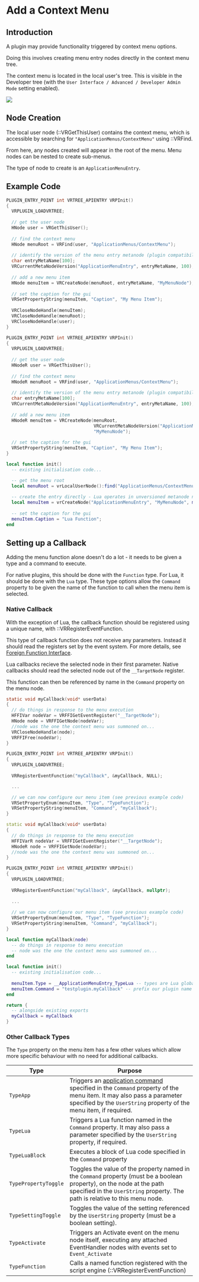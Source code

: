 
# Add a Context Menu

## Introduction

A plugin may provide functionality triggered by context menu options.

Doing this involves creating menu entry nodes directly in the context menu tree.

The context menu is located in the local user's tree. This is visible in the Developer tree  (with the `User Interface / Advanced / Developer Admin Mode` setting enabled).

![](/img/programming-guide/context-menu-nodes.png)

## Node Creation

The local user node (::VRGetThisUser) contains the context menu, which is accessible by searching for `"ApplicationMenus/ContextMenu"` using ::VRFind. 

From here, any nodes created will appear in the root of the menu. Menu nodes can be nested to create sub-menus.

The type of node to create is an `ApplicationMenuEntry`.

## Example Code

<Tabs>
<TabItem value="c" label="C">

```c
PLUGIN_ENTRY_POINT int VRTREE_APIENTRY VRPInit()
{
  VRPLUGIN_LOADVRTREE;
    
  // get the user node
  HNode user = VRGetThisUser();
  
  // find the context menu
  HNode menuRoot = VRFind(user, "ApplicationMenus/ContextMenu");
  
  // identify the version of the menu entry metanode (plugin compatibility)
  char entryMetaName[100];
  VRCurrentMetaNodeVersion("ApplicationMenuEntry", entryMetaName, 100);
  
  // add a new menu item
  HNode menuItem = VRCreateNode(menuRoot, entryMetaName, "MyMenuNode");
  
  // set the caption for the gui
  VRSetPropertyString(menuItem, "Caption", "My Menu Item");
  
  VRCloseNodeHandle(menuItem);
  VRCloseNodeHandle(menuRoot);
  VRCloseNodeHandle(user);
}
```

</TabItem>
<TabItem value="cpp" label="C++">

```cpp
PLUGIN_ENTRY_POINT int VRTREE_APIENTRY VRPInit()
{
  VRPLUGIN_LOADVRTREE;
  
  // get the user node
  HNodeR user = VRGetThisUser();
  
  // find the context menu
  HNodeR menuRoot = VRFind(user, "ApplicationMenus/ContextMenu");
  
  // identify the version of the menu entry metanode (plugin compatibility)
  char entryMetaName[100];
  VRCurrentMetaNodeVersion("ApplicationMenuEntry", entryMetaName, 100);
  
  // add a new menu item
  HNodeR menuItem = VRCreateNode(menuRoot, 
                                 VRCurrentMetaNodeVersion("ApplicationMenuEntry"),
                                 "MyMenuNode");
  
  // set the caption for the gui
  VRSetPropertyString(menuItem, "Caption", "My Menu Item");
}
```

</TabItem>
<TabItem value="lua" label="Lua">

```lua
local function init()
  -- existing initialisation code...

  -- get the menu root
  local menuRoot = vrLocalUserNode():find("ApplicationMenus/ContextMenu")
  
  -- create the entry directly - Lua operates in unversioned metanode names.
  local menuItem = vrCreateNode("ApplicationMenuEntry", "MyMenuNode", menuRoot)
  
  -- set the caption for the gui
  menuItem.Caption = "Lua Function";
end
```

</TabItem>
</Tabs>

## Setting up a Callback

Adding the menu function alone doesn't do a lot - it needs to be given a type and a command to execute.

For native plugins, this should be done with the `Function` type. For Lua, it should be done with the `Lua` type. These type options allow the `Command` property to be given the name of the function to call when the menu item is selected.

### Native Callback

With the exception of Lua, the callback function should be registered using a unique name, with ::VRRegisterEventFunction.

This type of callback function does not receive any parameters. Instead it should read the registers set by the event system. For more details, see [Foreign Function Interface](ffi.mdx).

Lua callbacks recieve the selected node in their first parameter. Native callbacks should read the selected node out of the `__TargetNode` register.

This function can then be referenced by name in the `Command` property on the menu node.

<Tabs>
<TabItem value="c" label="C">

```c
static void myCallback(void* userData) 
{
  // do things in response to the menu execution
  HFFIVar nodeVar = VRFFIGetEventRegister("__TargetNode");
  HNode node = VRFFIGetNode(nodeVar);
  //node was the one the context menu was summoned on...
  VRCloseNodeHandle(node);
  VRFFIFree(nodeVar);
}

PLUGIN_ENTRY_POINT int VRTREE_APIENTRY VRPInit()
{
  VRPLUGIN_LOADVRTREE;
    
  VRRegisterEventFunction("myCallback", &myCallback, NULL);

  ...

  // we can now configure our menu item (see previous example code)
  VRSetPropertyEnum(menuItem, "Type", "TypeFunction");
  VRSetPropertyString(menuItem, "Command", "myCallback");
}
```

</TabItem>
<TabItem value="cpp" label="C++">

```cpp
static void myCallback(void* userData) 
{
  // do things in response to the menu execution
  HFFIVarR nodeVar = VRFFIGetEventRegister("__TargetNode");
  HNodeR node = VRFFIGetNode(nodeVar);
  //node was the one the context menu was summoned on...
}

PLUGIN_ENTRY_POINT int VRTREE_APIENTRY VRPInit()
{
  VRPLUGIN_LOADVRTREE;
    
  VRRegisterEventFunction("myCallback", &myCallback, nullptr);
  
  ...
    
  // we can now configure our menu item (see previous example code)
  VRSetPropertyEnum(menuItem, "Type", "TypeFunction");
  VRSetPropertyString(menuItem, "Command", "myCallback");
}
```

</TabItem>
<TabItem value="lua" label="Lua">

```lua
local function myCallback(node)
  -- do things in response to menu execution
  -- node was the one the context menu was summoned on...
end

local function init()
  -- existing initialisation code...
  
  menuItem.Type = __ApplicationMenuEntry_TypeLua -- types are Lua globals
  menuItem.Command = "testplugin.myCallback" -- prefix our plugin name
end

return {
  -- alongside existing exports
  myCallback = myCallback
}
```

</TabItem>
</Tabs>

### Other Callback Types

The `Type` property on the menu item has a few other values which allow more specific behaviour with no need for additional callbacks.

| Type                 | Purpose                                  |
| -------------------- | ---------------------------------------- |
| `TypeApp`            | Triggers an [application command](../../scripts/advanced/app-commands.mdx) specified in the `Command` property of the menu item. It may also pass a parameter specified by the `UserString` property of the menu item, if required. |
| `TypeLua`            | Triggers a Lua function named in the `Command` property. It may also pass a parameter specified by the `UserString` property, if required. |
| `TypeLuaBlock`       | Executes a block of Lua code specified in the `Command` property |
| `TypePropertyToggle` | Toggles the value of the property named in the `Command` property (must be a boolean property), on the node at the path specified in the `UserString` property. The path is relative to this menu node. |
| `TypeSettingToggle`  | Toggles the value of the setting referenced by the `UserString` property (must be a boolean setting). |
| `TypeActivate`       | Triggers an Activate event on the menu node itself, executing any attached EventHandler nodes with events set to `Event_Activate` |
| `TypeFunction`       | Calls a named function registered with the script engine (::VRRegisterEventFunction) |
